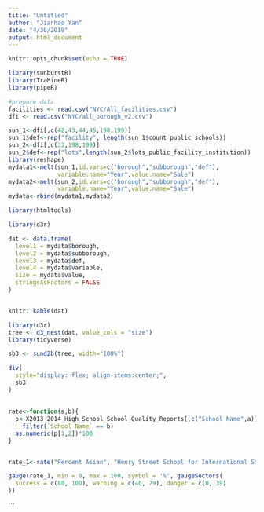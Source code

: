 ```yaml
---
title: "Untitled"
author: "Jianhao Yan"
date: "4/30/2019"
output: html_document
---
```


```r
knitr::opts_chunk$set(echo = TRUE)
```

```r
library(sunburstR)
library(TraMineR)
library(pipeR)
```





```r
#prepare data
facilities <- read.csv("NYC/All_facilities.csv")
dfi <- read.csv("NYC/all_borough_v2.csv")

sun_1<-dfi[,c(42,43,44,45,198,199)]
sun_1$def<-rep("facility", length(sun_1$count_public_schools))
sun_2<-dfi[,c(33,198,199)]
sun_2$def<-rep("lots",length(sun_2$lots_public_facility_institution))
library(reshape)
mydata1<-melt(sun_1,id.vars=c("borough","subborough","def"),
              variable.name="Year",value.name="Sale")
mydata2<-melt(sun_2,id.vars=c("borough","subborough","def"),
              variable.name="Year",value.name="Sale")
mydata<-rbind(mydata1,mydata2)

```


```r
library(htmltools)

library(d3r)

dat <- data.frame(
  level1 = mydata$borough,
  level2 = mydata$subborough,
  level3 = mydata$def,
  level4 = mydata$variable,
  size = mydata$value,
  stringsAsFactors = FALSE
)


knitr::kable(dat)


```


```r
library(d3r)
tree <- d3_nest(dat, value_cols = "size")
library(tidyverse)
```





```r
sb3 <- sund2b(tree, width="100%")

div(
  style="display: flex; align-items:center;",
  sb3
)
```







##
```r


rate<-function(a,b){
  p<-X2013_2014_High_School_School_Quality_Reports[,c("School Name",a)]%>%
    filter(`School Name` == b)
  as.numeric(p[1,2])*100
}


rate_1<-rate("Percent Asian", "Henry Street School for International Studies")

gauge(rate_1, min = 0, max = 100, symbol = '%', gaugeSectors(
  success = c(80, 100), warning = c(40, 79), danger = c(0, 39)
))
```


















```




